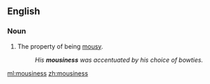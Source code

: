 ==English==
===Noun===
{{en-noun|-}}

#The property of being [[mousy]].
#:''His '''mousiness''' was accentuated by his choice of bowties.''

[[ml:mousiness]]
[[zh:mousiness]]